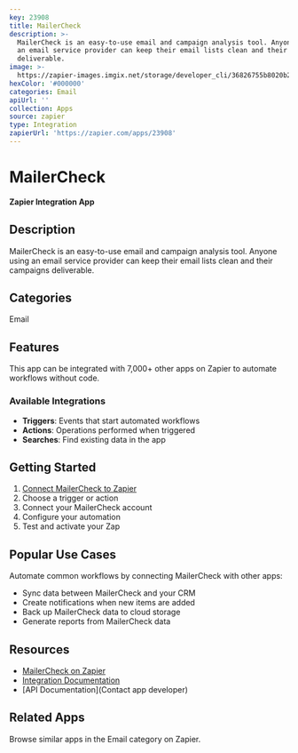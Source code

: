 ```yaml
---
key: 23908
title: MailerCheck
description: >-
  MailerCheck is an easy-to-use email and campaign analysis tool. Anyone using
  an email service provider can keep their email lists clean and their campaigns
  deliverable.
image: >-
  https://zapier-images.imgix.net/storage/developer_cli/36826755b8020b2586e250f8ab95a2c6.png?auto=format%2Ccompress&ixlib=python-3.0.0&q=50
hexColor: '#000000'
categories: Email
apiUrl: ''
collection: Apps
source: zapier
type: Integration
zapierUrl: 'https://zapier.com/apps/23908'
---
```

# MailerCheck

**Zapier Integration App**

## Description

MailerCheck is an easy-to-use email and campaign analysis tool. Anyone using an email service provider can keep their email lists clean and their campaigns deliverable.

## Categories

Email

## Features

This app can be integrated with 7,000+ other apps on Zapier to automate workflows without code.

### Available Integrations

- **Triggers**: Events that start automated workflows
- **Actions**: Operations performed when triggered
- **Searches**: Find existing data in the app

## Getting Started

1. [Connect MailerCheck to Zapier](https://zapier.com/apps/23908)
2. Choose a trigger or action
3. Connect your MailerCheck account
4. Configure your automation
5. Test and activate your Zap

## Popular Use Cases

Automate common workflows by connecting MailerCheck with other apps:

- Sync data between MailerCheck and your CRM
- Create notifications when new items are added
- Back up MailerCheck data to cloud storage
- Generate reports from MailerCheck data

## Resources

- [MailerCheck on Zapier](https://zapier.com/apps/23908)
- [Integration Documentation](https://zapier.com/apps/23908/integrations)
- [API Documentation](Contact app developer)

## Related Apps

Browse similar apps in the Email category on Zapier.
